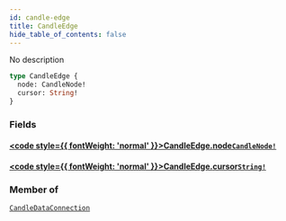 ```yaml
---
id: candle-edge
title: CandleEdge
hide_table_of_contents: false
---
```








No description

```graphql
type CandleEdge {
  node: CandleNode!
  cursor: String!
}
```


### Fields

#### [<code style={{ fontWeight: 'normal' }}>CandleEdge.<b>node</b></code>](#)<Bullet />[`CandleNode!`](/docs/testnet/graphql/objects/candle-node) <Badge class="secondary" text="non-null"/> <Badge class="secondary" text="object"/>
> 
> 

#### [<code style={{ fontWeight: 'normal' }}>CandleEdge.<b>cursor</b></code>](#)<Bullet />[`String!`](/docs/testnet/graphql/scalars/string) <Badge class="secondary" text="non-null"/> <Badge class="secondary" text="scalar"/>
> 
> 



### Member of

[`CandleDataConnection`](/docs/testnet/graphql/objects/candle-data-connection)  <Badge class="secondary" text="object"/>



